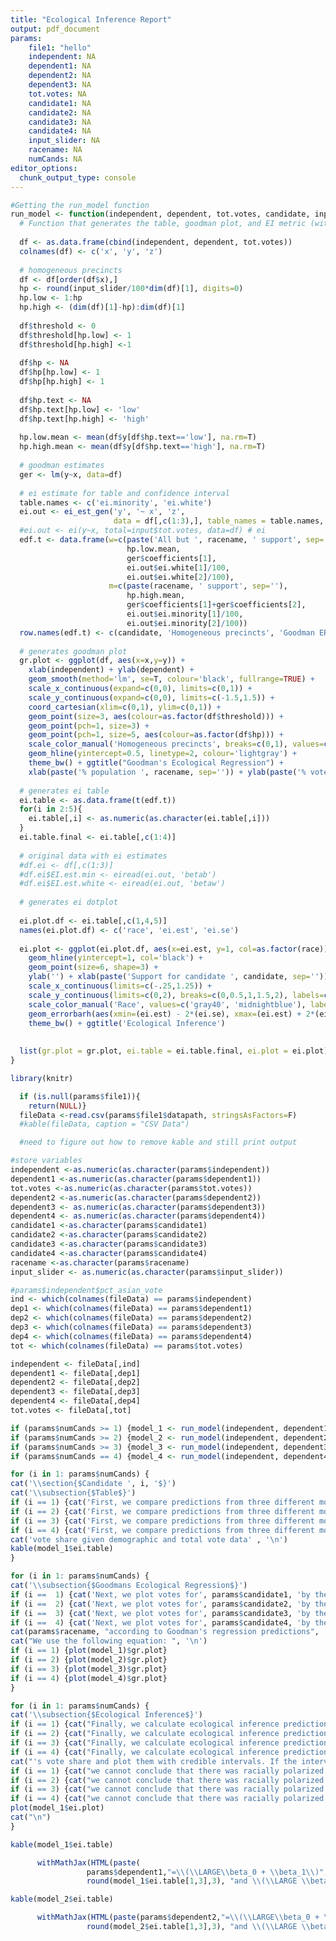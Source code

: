 ```yaml
---
title: "Ecological Inference Report"
output: pdf_document
params:
    file1: "hello"
    independent: NA
    dependent1: NA
    dependent2: NA
    dependent3: NA
    tot.votes: NA
    candidate1: NA
    candidate2: NA
    candidate3: NA
    candidate4: NA
    input_slider: NA
    racename: NA
    numCands: NA
editor_options: 
  chunk_output_type: console
---
```



```r
#Getting the run_model function
run_model <- function(independent, dependent, tot.votes, candidate, input_slider, racename){
  # Function that generates the table, goodman plot, and EI metric (with confidence plot), given variables
  
  df <- as.data.frame(cbind(independent, dependent, tot.votes))
  colnames(df) <- c('x', 'y', 'z')
  
  # homogeneous precincts
  df <- df[order(df$x),]
  hp <- round(input_slider/100*dim(df)[1], digits=0)
  hp.low <- 1:hp
  hp.high <- (dim(df)[1]-hp):dim(df)[1]
  
  df$threshold <- 0
  df$threshold[hp.low] <- 1
  df$threshold[hp.high] <-1
  
  df$hp <- NA
  df$hp[hp.low] <- 1
  df$hp[hp.high] <- 1
  
  df$hp.text <- NA
  df$hp.text[hp.low] <- 'low'
  df$hp.text[hp.high] <- 'high'
  
  hp.low.mean <- mean(df$y[df$hp.text=='low'], na.rm=T)
  hp.high.mean <- mean(df$y[df$hp.text=='high'], na.rm=T)
  
  # goodman estimates
  ger <- lm(y~x, data=df)
  
  # ei estimate for table and confidence interval
  table.names <- c('ei.minority', 'ei.white')
  ei.out <- ei_est_gen('y', '~ x', 'z',
                       data = df[,c(1:3),], table_names = table.names, sample=1000) # eiCompare
  #ei.out <- ei(y~x, total=input$tot.votes, data=df) # ei
  edf.t <- data.frame(w=c(paste('All but ', racename, ' support', sep=''),
                          hp.low.mean,
                          ger$coefficients[1],
                          ei.out$ei.white[1]/100,
                          ei.out$ei.white[2]/100),
                      m=c(paste(racename, ' support', sep=''), 
                          hp.high.mean, 
                          ger$coefficients[1]+ger$coefficients[2], 
                          ei.out$ei.minority[1]/100,
                          ei.out$ei.minority[2]/100))
  row.names(edf.t) <- c(candidate, 'Homogeneous precincts', 'Goodman ER', 'Ecol Inf', 'EI.se')
  
  # generates goodman plot
  gr.plot <- ggplot(df, aes(x=x,y=y)) + 
    xlab(independent) + ylab(dependent) +
    geom_smooth(method='lm', se=T, colour='black', fullrange=TRUE) +
    scale_x_continuous(expand=c(0,0), limits=c(0,1)) +
    scale_y_continuous(expand=c(0,0), limits=c(-1.5,1.5)) +
    coord_cartesian(xlim=c(0,1), ylim=c(0,1)) +
    geom_point(size=3, aes(colour=as.factor(df$threshold))) +
    geom_point(pch=1, size=3) +
    geom_point(pch=1, size=5, aes(colour=as.factor(df$hp))) +
    scale_color_manual('Homogeneous precincts', breaks=c(0,1), values=c('Gray', 'Red'), labels=c('No', paste('Most extreme ', input_slider,'%', sep=''))) +
    geom_hline(yintercept=0.5, linetype=2, colour='lightgray') +
    theme_bw() + ggtitle("Goodman's Ecological Regression") +
    xlab(paste('% population ', racename, sep='')) + ylab(paste('% vote for ', candidate, sep=''))
  
  # generates ei table
  ei.table <- as.data.frame(t(edf.t))
  for(i in 2:5){
    ei.table[,i] <- as.numeric(as.character(ei.table[,i]))
  }
  ei.table.final <- ei.table[,c(1:4)]
  
  # original data with ei estimates
  #df.ei <- df[,c(1:3)]
  #df.ei$EI.est.min <- eiread(ei.out, 'betab')
  #df.ei$EI.est.white <- eiread(ei.out, 'betaw')
  
  # generates ei dotplot
  
  ei.plot.df <- ei.table[,c(1,4,5)]
  names(ei.plot.df) <- c('race', 'ei.est', 'ei.se')
  
  ei.plot <- ggplot(ei.plot.df, aes(x=ei.est, y=1, col=as.factor(race))) +
    geom_hline(yintercept=1, col='black') +
    geom_point(size=6, shape=3) +
    ylab('') + xlab(paste('Support for candidate ', candidate, sep='')) +
    scale_x_continuous(limits=c(-.25,1.25)) +
    scale_y_continuous(limits=c(0,2), breaks=c(0,0.5,1,1.5,2), labels=c('','','','','')) +
    scale_color_manual('Race', values=c('gray40', 'midnightblue'), labels=c(paste('All but ', racename, sep=''), racename)) +
    geom_errorbarh(aes(xmin=(ei.est) - 2*(ei.se), xmax=(ei.est) + 2*(ei.se), height=0.3), size=2, alpha=0.7, height=0.3) +
    theme_bw() + ggtitle('Ecological Inference')
  
  
  list(gr.plot = gr.plot, ei.table = ei.table.final, ei.plot = ei.plot) 
}

```

```r
library(knitr)

  if (is.null(params$file1)){
    return(NULL)}
  fileData <-read.csv(params$file1$datapath, stringsAsFactors=F)
  #kable(fileData, caption = "CSV Data")

  #need to figure out how to remove kable and still print output
```

```r
#store variables
independent <-as.numeric(as.character(params$independent))
dependent1 <-as.numeric(as.character(params$dependent1))
tot.votes <-as.numeric(as.character(params$tot.votes))
dependent2 <-as.numeric(as.character(params$dependent2))
dependent3 <- as.numeric(as.character(params$dependent3))
dependent4 <- as.numeric(as.character(params$dependent4))
candidate1 <-as.character(params$candidate1)
candidate2 <-as.character(params$candidate2)
candidate3 <-as.character(params$candidate3)
candidate4 <-as.character(params$candidate4)
racename <-as.character(params$racename)
input_slider <- as.numeric(as.character(params$input_slider))

#params$independent$pct_asian_vote
ind <- which(colnames(fileData) == params$independent)
dep1 <- which(colnames(fileData) == params$dependent1)
dep2 <- which(colnames(fileData) == params$dependent2)
dep3 <- which(colnames(fileData) == params$dependent3)
dep4 <- which(colnames(fileData) == params$dependent4)
tot <- which(colnames(fileData) == params$tot.votes)

independent <- fileData[,ind]
dependent1 <- fileData[,dep1]
dependent2 <- fileData[,dep2]
dependent3 <- fileData[,dep3]
dependent4 <- fileData[,dep4]
tot.votes <- fileData[,tot]
```

```r
if (params$numCands >= 1) {model_1 <- run_model(independent, dependent1, tot.votes, candidate1, input_slider, racename)}
if (params$numCands >= 2) {model_2 <- run_model(independent, dependent2, tot.votes, candidate2, input_slider, racename)}
if (params$numCands >= 3) {model_3 <- run_model(independent, dependent3, tot.votes, candidate3, input_slider, racename)}
if (params$numCands == 4) {model_4 <- run_model(independent, dependent4, tot.votes, candidate4, input_slider, racename)}

```


``` r
for (i in 1: params$numCands) {
cat('\\section{$Candidate ', i, '$}')
cat('\\subsection{$Table$}')
if (i == 1) {cat('First, we compare predictions from three different models for', params$candidate1, '\n')}
if (i == 2) {cat('First, we compare predictions from three different models for', params$candidate2, '\n')}
if (i == 3) {cat('First, we compare predictions from three different models for', params$candidate3, '\n')}
if (i == 4) {cat('First, we compare predictions from three different models for', params$candidate4, '\n')}
cat('vote share given demographic and total vote data' , '\n')  
kable(model_1$ei.table)
}
```

``` r
for (i in 1: params$numCands) {
cat('\\subsection{$Goodmans Ecological Regression$}')
if (i ==  1) {cat('Next, we plot votes for', params$candidate1, 'by the proportion of the population', '\n')}
if (i ==  2) {cat('Next, we plot votes for', params$candidate2, 'by the proportion of the population', '\n')}
if (i ==  3) {cat('Next, we plot votes for', params$candidate3, 'by the proportion of the population', '\n')}
if (i ==  4) {cat('Next, we plot votes for', params$candidate4, 'by the proportion of the population', '\n')}
cat(params$racename, "according to Goodman's regression predictions", '\n')
cat("We use the following equation: ", '\n')
if (i == 1) {plot(model_1)$gr.plot}
if (i == 2) {plot(model_2)$gr.plot}
if (i == 3) {plot(model_3)$gr.plot}
if (i == 4) {plot(model_4)$gr.plot}
}
```

``` r
for (i in 1: params$numCands) {
cat('\\subsection{$Ecological Inference$}')
if (i == 1) {cat("Finally, we calculate ecological inference predictions for", params$candidate1, "\n")}
if (i == 2) {cat("Finally, we calculate ecological inference predictions for", params$candidate2, "\n")}
if (i == 3) {cat("Finally, we calculate ecological inference predictions for", params$candidate3, "\n")}
if (i == 4) {cat("Finally, we calculate ecological inference predictions for", params$candidate4, "\n")}
cat("'s vote share and plot them with credible intervals. If the intervals overlap,", "\n")
if (i == 1) {cat("we cannot conclude that there was racially polarized voting for", params$candidate1, ". \n")}
if (i == 2) {cat("we cannot conclude that there was racially polarized voting for", params$candidate2, ". \n")}
if (i == 3) {cat("we cannot conclude that there was racially polarized voting for", params$candidate3, ". \n")}
if (i == 4) {cat("we cannot conclude that there was racially polarized voting for", params$candidate4, ". \n")}
plot(model_1$ei.plot)
cat("\n")
}
```



```r
kable(model_1$ei.table)
```

```r
      withMathJax(HTML(paste(
                 params$dependent1,"=\\(\\LARGE\\beta_0 + \\beta_1\\)",params$independent, ".", "<br/><br/>Note that \\(\\LARGE\\beta_0 = \\)",
                 round(model_1$ei.table[1,3],3), "and \\(\\LARGE \\beta_1 =\\)", round(model_1$ei.table[2,3]-model_1$ei.table[1,3],3),".", "<br/><br/>")))
```

```r
kable(model_2$ei.table)
```

```r
      withMathJax(HTML(paste(params$dependent2,"=\\(\\LARGE\\beta_0 + \\beta_1\\)",params$independent, ".", "<br/><br/> Note that \\(\\LARGE\\beta_0 = \\)",
                 round(model_2$ei.table[1,3],3), "and \\(\\LARGE \\beta_1 =\\)", round(model_2$ei.table[2,3]-model_2$ei.table[1,3],3),".", "<br/> <br/>")))
```


